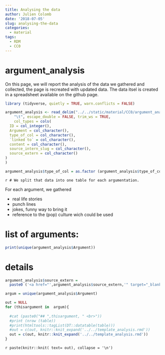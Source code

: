 ```yaml
---
title: Analysing the data
author: Julien Colomb
date: '2018-07-05'
slug: analysing-the-data
categories:
  - material
tags:
  - RDM
  - CC0
---
```


# argument_analysis

On this page, we will report the analysis of the data we gathered and collected, the page is recreated with updated data. The data itsel is created in a spreadsheet available on the github page.

```r

library (tidyverse, quietly = TRUE, warn.conflicts = FALSE)

argument_analysis <- read_delim("../../static/material/CC0/argument_analysis.csv", 
    "\t", escape_double = FALSE, trim_ws = TRUE,
    col_types = cols(
  ID = col_integer(),
  Argument = col_character(),
  type_of_col = col_character(),
  `linked to` = col_character(),
  content = col_character(),
  source_intern_slug = col_character(),
  source_extern = col_character()
)
) 

argument_analysis$type_of_col = as.factor (argument_analysis$type_of_col)

```


`r # We split that data into one table for each argumentation.`

For each argument, we gathered 

- real life stories
- punch lines
- jokes, funny way to bring it
- reference to the (pop) culture wich could be used

# list of arguments:

```r
print(unique(argument_analysis$Argument))
```

# details

```r
argument_analysis$source_extern = 
  paste0 ('<a href="',argument_analysis$source_extern,'" target="_blank">',argument_analysis$source_extern,"</a>")

argum = unique(argument_analysis$Argument)

out = NULL
for (thisargument in  argum){
  
  #cat (paste0("## ",thisargument, " <br>"))
  #print (nrow (table))
  #print(htmltools::tagList(DT::datatable(table)))
  #out = c(out, knitr::knit_expand('../../template_analysis.rmd'))
  out = c(out, knitr::knit_expand('../../template_analysis.rmd'))
}
```


`r paste(knitr::knit( text= out), collapse = '\n')`

